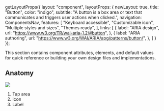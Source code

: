 
  getLayoutProps({
    layout: "component",
    layoutProps: {
      newLayout: true,
      title: "Button",
      color: "indigo",
      subtitle: "A button is a box area or text that communicates and triggers user actions when clicked.",
      navigation: ComponentsNav,
      features: [
        "Keyboard accessible",
        "Customizable icon",
        "Multiple styles and sizes",
        "Themes ready",
      ],
      links: [
        {
          label: "ARIA design",
          url: "https://www.w3.org/TR/wai-aria-1.2/#button",
        },
        {
          label: "ARIA authoring",
          url: "https://www.w3.org/WAI/ARIA/apg/patterns/button/",
        },
      ]
    }
  });

This section contains component attributes, elements, and default values for quick reference or building your own design files and implementations.

## Anatomy

![](https://figmage.com/images/k6AcdzSh588nGwkPBzC-v.png)

1. Tap area
2. Icon
3. Label
